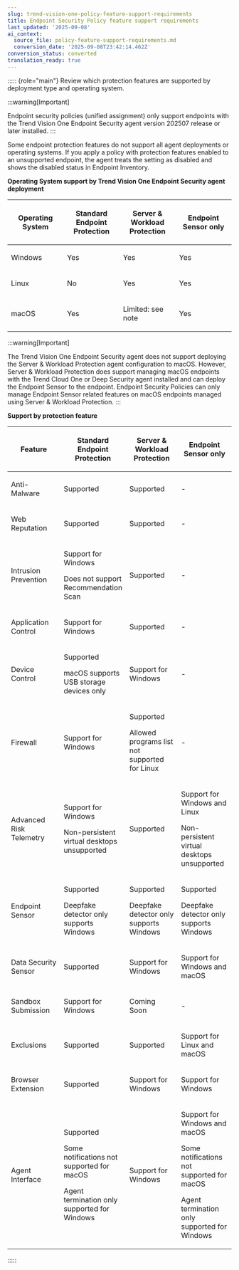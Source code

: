 ```yaml
---
slug: trend-vision-one-policy-feature-support-requirements
title: Endpoint Security Policy feature support requirements
last_updated: '2025-09-08'
ai_context:
  source_file: policy-feature-support-requirements.md
  conversion_date: '2025-09-08T23:42:14.462Z'
conversion_status: converted
translation_ready: true
---
```


::::: {role="main"}
Review which protection features are supported by deployment type and operating system.

:::warning[Important]

Endpoint security policies (unified assignment) only support endpoints with the Trend Vision One Endpoint Security agent version 202507 release or later installed.
:::

Some endpoint protection features do not support all agent deployments or operating systems. If you apply a policy with protection features enabled to an unsupported endpoint, the agent treats the setting as disabled and shows the disabled status in Endpoint Inventory.

**Operating System support by Trend Vision One Endpoint Security agent deployment**

<table>
<colgroup>
<col style="width: 25%" />
<col style="width: 25%" />
<col style="width: 25%" />
<col style="width: 25%" />
</colgroup>
<thead>
<tr>
<th><p>Operating System</p></th>
<th><p>Standard Endpoint Protection</p></th>
<th><p>Server &amp; Workload Protection</p></th>
<th><p>Endpoint Sensor only</p></th>
</tr>
</thead>
<tbody>
<tr>
<td><p>Windows</p></td>
<td><p>Yes</p></td>
<td><p>Yes</p></td>
<td><p>Yes</p></td>
</tr>
<tr>
<td><p>Linux</p></td>
<td><p>No</p></td>
<td><p>Yes</p></td>
<td><p>Yes</p></td>
</tr>
<tr>
<td><p>macOS</p></td>
<td><p>Yes</p></td>
<td><p>Limited: see note</p></td>
<td><p>Yes</p></td>
</tr>
</tbody>
</table>

:::warning[Important]

The Trend Vision One Endpoint Security agent does not support deploying the Server & Workload Protection agent configuration to macOS. However, Server & Workload Protection does support managing macOS endpoints with the Trend Cloud One or Deep Security agent installed and can deploy the Endpoint Sensor to the endpoint. Endpoint Security Policies can only manage Endpoint Sensor related features on macOS endpoints managed using Server & Workload Protection.
:::

**Support by protection feature**

<table>
<colgroup>
<col style="width: 25%" />
<col style="width: 25%" />
<col style="width: 25%" />
<col style="width: 25%" />
</colgroup>
<thead>
<tr>
<th><p>Feature</p></th>
<th><p>Standard Endpoint Protection</p></th>
<th><p>Server &amp; Workload Protection</p></th>
<th><p>Endpoint Sensor only</p></th>
</tr>
</thead>
<tbody>
<tr>
<td><p>Anti-Malware</p></td>
<td><p>Supported</p></td>
<td><p>Supported</p></td>
<td><p>-</p></td>
</tr>
<tr>
<td><p>Web Reputation</p></td>
<td><p>Supported</p></td>
<td><p>Supported</p></td>
<td><p>-</p></td>
</tr>
<tr>
<td><p>Intrusion Prevention</p></td>
<td><p>Support for Windows</p>
<p>Does not support Recommendation Scan</p></td>
<td><p>Supported</p></td>
<td><p>-</p></td>
</tr>
<tr>
<td><p>Application Control</p></td>
<td><p>Support for Windows</p></td>
<td><p>Supported</p></td>
<td><p>-</p></td>
</tr>
<tr>
<td><p>Device Control</p></td>
<td><p>Supported</p>
<p>macOS supports USB storage devices only</p></td>
<td><p>Support for Windows</p></td>
<td><p>-</p></td>
</tr>
<tr>
<td><p>Firewall</p></td>
<td><p>Support for Windows</p></td>
<td><p>Supported</p>
<p>Allowed programs list not supported for Linux</p></td>
<td><p>-</p></td>
</tr>
<tr>
<td><p>Advanced Risk Telemetry</p></td>
<td><p>Support for Windows</p>
<p>Non-persistent virtual desktops unsupported</p></td>
<td><p>Supported</p></td>
<td><p>Support for Windows and Linux</p>
<p>Non-persistent virtual desktops unsupported</p></td>
</tr>
<tr>
<td><p>Endpoint Sensor</p></td>
<td><p>Supported</p>
<p>Deepfake detector only supports Windows</p></td>
<td><p>Supported</p>
<p>Deepfake detector only supports Windows</p></td>
<td><p>Supported</p>
<p>Deepfake detector only supports Windows</p></td>
</tr>
<tr>
<td><p>Data Security Sensor</p></td>
<td><p>Supported</p></td>
<td><p>Support for Windows</p></td>
<td><p>Support for Windows and macOS</p></td>
</tr>
<tr>
<td><p>Sandbox Submission</p></td>
<td><p>Support for Windows</p></td>
<td><p>Coming Soon</p></td>
<td><p>-</p></td>
</tr>
<tr>
<td><p>Exclusions</p></td>
<td><p>Supported</p></td>
<td><p>Supported</p></td>
<td><p>Support for Linux and macOS</p></td>
</tr>
<tr>
<td><p>Browser Extension</p></td>
<td><p>Supported</p></td>
<td><p>Support for Windows</p></td>
<td><p>Support for Windows</p></td>
</tr>
<tr>
<td><p>Agent Interface</p></td>
<td><p>Supported</p>
<p>Some notifications not supported for macOS</p>
<p>Agent termination only supported for Windows</p></td>
<td><p>Support for Windows</p></td>
<td><p>Support for Windows and macOS</p>
<p>Some notifications not supported for macOS</p>
<p>Agent termination only supported for Windows</p></td>
</tr>
</tbody>
</table>
:::::

